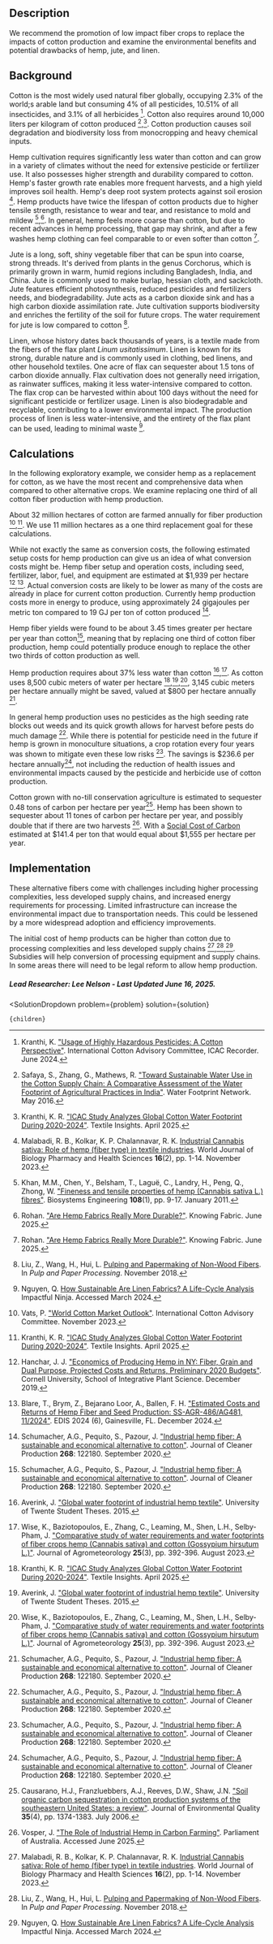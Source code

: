

## Description	

We recommend the promotion of low impact fiber crops to replace the impacts of cotton production and examine the environmental benefits and potential drawbacks of hemp, jute, and linen.

## Background
Cotton is the most widely used natural fiber globally, occupying 2.3% of the world;s arable land but consuming 4% of all pesticides, 10.51% of all insecticides, and 3.1% of all herbicides [^"4"]. Cotton also requires around 10,000 liters per kilogram of cotton produced [^"5"],[^"7"]. Cotton production causes soil degradation and biodiversity loss from monocropping and heavy chemical inputs.

Hemp cultivation requires significantly less water than cotton and can grow in a variety of climates without the need for extensive pesticide or fertilizer use. It also possesses higher strength and durability compared to cotton.  Hemp's faster growth rate enables more frequent harvests, and a high yield improves soil health. Hemp's deep root system protects against soil erosion [^"1"]. Hemp products have twice the lifespan of cotton products due to higher tensile strength, resistance to wear and tear, and resistance to mold and mildew [^"15"],[^"16"]. In general, hemp feels more coarse than cotton, but due to recent advances in hemp processing, that gap may shrink, and after a few washes hemp clothing can feel comparable to or even softer than cotton [^"16"].

Jute is a long, soft, shiny vegetable fiber that can be spun into coarse, strong threads. It's derived from plants in the genus Corchorus, which is primarily grown in warm, humid regions including Bangladesh, India, and China. Jute is commonly used to make burlap, hessian cloth, and sackcloth. Jute features efficient photosynthesis, reduced pesticides and fertilizers needs, and biodegradability. Jute acts as a carbon dioxide sink and has a high carbon dioxide assimilation rate. Jute cultivation supports biodiversity and enriches the fertility of the soil for future crops. The water requirement for jute is low compared to cotton [^"2"].

Linen, whose history dates back thousands of years, is a textile made from the fibers of the flax plant *Linum usitatissimum*. Linen is known for its strong, durable nature and is commonly used in clothing, bed linens, and other household textiles. One acre of flax can sequester about 1.5 tons of carbon dioxide annually. Flax cultivation does not generally need irrigation, as rainwater suffices, making it less water-intensive compared to cotton. The flax crop can be harvested within about 100 days without the need for significant pesticide or fertilizer usage. Linen is also biodegradable and recyclable, contributing to a lower environmental impact. The production process of linen is less water-intensive, and the entirety of the flax plant can be used, leading to minimal waste [^"3"].

## Calculations

In the following exploratory example, we consider hemp as a replacement for cotton, as we have the most recent and comprehensive data when compared to other alternative crops. We examine replacing one third of all cotton fiber production with hemp production.

About 32 million hectares of cotton are farmed annually for fiber production [^"6"],[^"7"]. We use 11 million hectares as a one third replacement goal for these calculations.

While not exactly the same as conversion costs, the following estimated setup costs for hemp production can give us an idea of what conversion costs might be. Hemp fiber setup and operation costs, including seed, fertilizer, labor, fuel, and equipment are estimated at $1,939 per hectare [^"8"],[^"9"]. Actual conversion costs are likely to be lower as many of the costs are already in place for current cotton production. Currently hemp production costs more in energy to produce, using approximately 24 gigajoules per metric ton compared to 19 GJ per ton of cotton produced [^"12"].

Hemp fiber yields were found to be about 3.45 times greater per hectare per year than cotton[^"12"], meaning that by replacing one third of cotton fiber production, hemp could potentially produce enough to replace the other two thirds of cotton production as well.

Hemp production requires about 37% less water than cotton [^"10"],[^"11"]. As cotton uses 8,500 cubic meters of water per hectare [^"7"],[^"10"],[^"11"], 3,145 cubic meters per hectare annually might be saved, valued at $800 per hectare annually [^"12"].

In general hemp production uses no pesticides as the high seeding rate blocks out weeds and its quick growth allows for harvest before pests do much damage [^"12"]. While there is potential for pesticide need in the future if hemp is grown in monoculture situations, a crop rotation every four years was shown to mitigate even these low risks [^"12"]. The savings is $236.6 per hectare annually[^"12"], not including the reduction of health issues and environmental impacts caused by the pesticide and herbicide use of cotton production.

Cotton grown with no-till conservation agriculture is estimated to sequester 0.48 tons of carbon per hectare per year[^"13"]. Hemp has been shown to sequester about 11 tones of carbon per hectare per year, and possibly double that if there are two harvests [^"14"]. With a [Social Cost of Carbon](https://www.urbancruiseship.org/energy/energy_socioeconomics/carbon_pricing_e) estimated at $141.4 per ton that would equal about $1,555 per hectare per year.

## Implementation

These alternative fibers come with challenges including higher processing complexities, less developed supply chains, and increased energy requirements for processing. Limited infrastructure can increase the environmental impact due to transportation needs. This could be lessened by a more widespread adoption and efficiency improvements.

The initial cost of hemp products can be higher than cotton due to processing complexities and less developed supply chains [^"1"],[^"2"],[^"3"]. Subsidies will help conversion of processing equipment and supply chains. In some areas there will need to be legal reform to allow hemp production.

##### Lead Researcher: Lee Nelson - Last Updated June 16, 2025.

[^"1"]: Malabadi, R. B., Kolkar, K. P. Chalannavar, R. K. [Industrial Cannabis sativa: Role of hemp (fiber type) in textile industries](http://dx.doi.org/10.30574/wjbphs.2023.16.2.0450). World Journal of Biology Pharmacy and Health Sciences **16**(2), pp. 1-14. November 2023.

[^"2"]: Liu, Z., Wang, H., Hui, L. [Pulping and Papermaking of Non-Wood Fibers](https://doi.org/10.5772/intechopen.79017). In *Pulp and Paper Processing*. November 2018.

[^"3"]: Nguyen, Q. [How Sustainable Are Linen Fabrics? A Life-Cycle Analysis](https://impactful.ninja/how-sustainable-are-linen-fabrics/) Impactful Ninja. Accessed March 2024.

[^"4"]: Kranthi, K. ["Usage of Highly Hazardous Pesticides: A Cotton Perspective"](https://www.icac.org/Content/PublicationsPdf%20Files/d8312b5a_0bd0_47c0_afac_7dcc9ba8fc66/e-cotton-Recorder-2-2024-V2.pdf.pdf). International Cotton Advisory Committee, ICAC Recorder. June 2024.

[^"5"]: Safaya, S., Zhang, G., Mathews, R. ["Toward Sustainable Water Use in the Cotton Supply Chain: A Comparative Assessment of the Water Footprint of Agricultural Practices in India"](https://waterfootprint.org/resources/Assessm_water_footprint_cotton_India.pdf). Water Footprint Network. May 2016.

[^"6"]: Vats, P. ["World Cotton Market Outlook"](https://www.wto.org/english/tratop_e/agric_e/icac_presentation_e.pdf). International Cotton Advisory Committee. November 2023.

[^"7"]: Kranthi, K. R. ["ICAC Study Analyzes Global Cotton Water Footprint During 2020-2024"](https://textileinsights.in/icac-study-analyzes-global-cotton-water-footprint-during-2020-2024/). Textile Insights. April 2025.

[^"8"]: Hanchar, J. J. ["Economics of Producing Hemp in NY: Fiber, Grain and Dual Purpose, Projected Costs and Returns, Preliminary 2020 Budgets"](https://hemp.cals.cornell.edu/resource/economics-producing-hemp-ny-fiber-grain-dual-purpose-projected-costs-returns-preliminary-2020-budgets/). Cornell University, School of Integrative Plant Science. December 2019.

[^"9"]: Blare, T., Brym, Z., Bejarano Loor, A., Ballen, F. H. ["Estimated Costs and Returns of Hemp Fiber and Seed Production: SS-AGR-486/AG481, 11/2024"](http://dx.doi.org/10.32473/edis-ag481-2024). EDIS 2024 (6), Gainesville, FL. December 2024.

[^"10"]: Averink, J. ["Global water footprint of industrial hemp textile"](https://essay.utwente.nl/68219/). University of Twente Student Theses. 2015.

[^"11"]: Wise, K., Baziotopoulos, E., Zhang, C., Leaming, M., Shen, L.H., Selby-Pham, J. ["Comparative study of water requirements and water footprints of fiber crops hemp (Cannabis sativa) and cotton (Gossypium hirsutum L.)"](http://dx.doi.org/10.54386/jam.v25i3.2260). Journal of Agrometeorology **25**(3), pp. 392-396. August 2023.

[^"12"]: Schumacher, A.G., Pequito, S., Pazour, J. ["Industrial hemp fiber: A sustainable and economical alternative to cotton"](https://doi.org/10.1016/j.jclepro.2020.122180). Journal of Cleaner Production **268**: 122180. September 2020.

[^"13"]: Causarano, H.J., Franzluebbers, A.J., Reeves, D.W., Shaw, J.N. ["Soil organic carbon sequestration in cotton production systems of the southeastern United States: a review"](https://doi.org/10.2134/jeq2005.0150). Journal of Environmental Quality **35**(4), pp. 1374-1383. July 2006.

[^"14"]: Vosper, J. ["The Role of Industrial Hemp in Carbon Farming"](https://www.aph.gov.au/documentstore.ashx?id=ae6e9b56-1d34-4ed3-9851-2b3bf0b6eb4f). Parliament of Australia. Accessed June 2025.

[^"15"]: Khan, M.M., Chen, Y., Belsham, T., Laguë, C., Landry, H., Peng, Q., Zhong, W. ["Fineness and tensile properties of hemp (Cannabis sativa L.) fibres"](https://doi.org/10.1016/j.biosystemseng.2010.10.004). Biosystems Engineering **108**(1), pp. 9-17. January 2011.

[^"16"]: Rohan. ["Are Hemp Fabrics Really More Durable?"](https://knowingfabric.com/are-hemp-fabrics-really-more-durable/). Knowing Fabric. June 2025.



  <SolutionDropdown 
    problem={problem} 
    solution={solution}
  >
    {children}
  </SolutionDropdown>